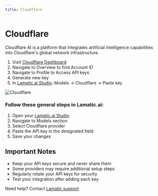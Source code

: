 ```yaml
---
title: Cloudflare
---
```


[Cloudflare Dashboard]: https://dash.cloudflare.com

[Lamatic.ai Studio]: https://studio.lamatic.ai
[Lamatic support]: https://support.lamatic.ai

# Cloudflare
Cloudflare AI is a platform that integrates artificial intelligence capabilities into Cloudflare's global network infrastructure. 
<br/>

1. Visit [Cloudflare Dashboard][Cloudflare Dashboard]
1. Navigate to Overview to find Account ID
2. Navigate to Profile to Access API keys
3. Generate new key
4. In [Lamatic.ai Studio]: Models → Cloudflare → Paste key

![Cloudflare](./img/cloudflareai.png)

### Follow these general steps in Lamatic.ai:
1. Open your [Lamatic.ai Studio]
2. Navigate to Models section
3. Select Cloudflare provider
4. Paste the API key in the designated field
5. Save your changes

## Important Notes
- Keep your API keys secure and never share them
- Some providers may require additional setup steps
- Regularly rotate your API keys for security
- Test your integration after adding each key


Need help? Contact [Lamatic support]